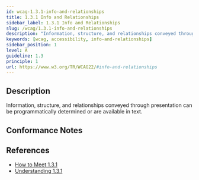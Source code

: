 ```yaml
---
id: wcag-1.3.1-info-and-relationships
title: 1.3.1 Info and Relationships
sidebar_label: 1.3.1 Info and Relationships
slug: /wcag/1.3.1-info-and-relationships
description: "Information, structure, and relationships conveyed through presentation can be programmatically determined or are available in text."
keywords: [wcag, accessibility, info-and-relationships]
sidebar_position: 1
level: A
guideline: 1.3
principle: 1
url: https://www.w3.org/TR/WCAG22/#info-and-relationships
---
```


## Description

Information, structure, and relationships conveyed through presentation can be programmatically determined or are available in text.

## Conformance Notes

<Project name="ads">
  <Support></Support>
</Project>

<Project name="scix">
  <Support></Support>
</Project>

## References

- [How to Meet 1.3.1](https://www.w3.org/WAI/WCAG22/quickref/#info-and-relationships)
- [Understanding 1.3.1](https://www.w3.org/WAI/WCAG22/Understanding/info-and-relationships.html)



